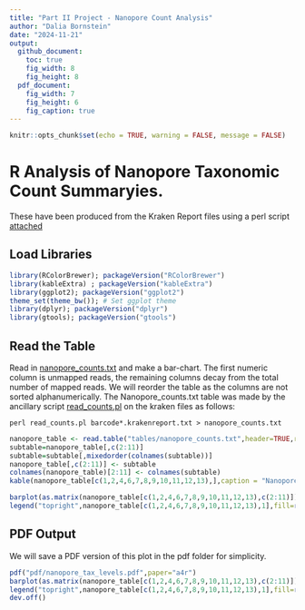 ```yaml
---
title: "Part II Project - Nanopore Count Analysis"
author: "Dalia Bornstein"
date: "2024-11-21"
output:
  github_document:
    toc: true
    fig_width: 8
    fig_height: 8
  pdf_document:
    fig_width: 7
    fig_height: 6
    fig_caption: true
---
```


```r
knitr::opts_chunk$set(echo = TRUE, warning = FALSE, message = FALSE)
```

# R Analysis of Nanopore Taxonomic Count Summaryies.

These have been produced from the Kraken Report files using a perl script [attached](scripts/read_counts.pl)

## Load Libraries

```r
library(RColorBrewer); packageVersion("RColorBrewer")
library(kableExtra) ; packageVersion("kableExtra")
library(ggplot2); packageVersion("ggplot2")
theme_set(theme_bw()); # Set ggplot theme
library(dplyr); packageVersion("dplyr")
library(gtools); packageVersion("gtools")
```

## Read the Table

Read in [nanopore_counts.txt](tables/nanopore_counts.txt) and make a bar-chart. The first numeric column is unmapped reads, the remaining columns decay from the total number of mapped reads.
We will reorder the table as the columns are not sorted alphanumerically. The Nanopore_counts.txt table was made by the ancillary script [read_counts.pl](scripts/read_counts.pl) on the kraken files as follows:

`perl read_counts.pl barcode*.krakenreport.txt > nanopore_counts.txt`

```r
nanopore_table <- read.table("tables/nanopore_counts.txt",header=TRUE,row.names=1,sep="\t")
subtable=nanopore_table[,c(2:11)]
subtable=subtable[,mixedorder(colnames(subtable))]
nanopore_table[,c(2:11)] <- subtable
colnames(nanopore_table)[2:11] <- colnames(subtable)
kable(nanopore_table[c(1,2,4,6,7,8,9,10,11,12,13),],caption = "Nanopore Metagenomic Classification Levels per Sample")

barplot(as.matrix(nanopore_table[c(1,2,4,6,7,8,9,10,11,12,13),c(2:11)]),beside=T,col=rainbow(11),las=1,names=c(1:10),ylab="No. of Reads")
legend("topright",nanopore_table[c(1,2,4,6,7,8,9,10,11,12,13),1],fill=rainbow(11))
```

## PDF Output

We will save a PDF version of this plot in the pdf folder for simplicity.
```r
pdf("pdf/nanopore_tax_levels.pdf",paper="a4r")
barplot(as.matrix(nanopore_table[c(1,2,4,6,7,8,9,10,11,12,13),c(2:11)]),beside=T,col=rainbow(11),las=1,names=c(1:10),ylab="No. of Reads")
legend("topright",nanopore_table[c(1,2,4,6,7,8,9,10,11,12,13),1],fill=rainbow(11))
dev.off()
```
